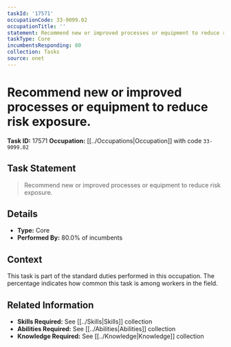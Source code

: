 ```yaml
---
taskId: '17571'
occupationCode: 33-9099.02
occupationTitle: ''
statement: Recommend new or improved processes or equipment to reduce risk exposure.
taskType: Core
incumbentsResponding: 80
collection: Tasks
source: onet
---
```

# Recommend new or improved processes or equipment to reduce risk exposure.

**Task ID:** 17571
**Occupation:** [[../Occupations|Occupation]] with code `33-9099.02`

## Task Statement

> Recommend new or improved processes or equipment to reduce risk exposure.

## Details

- **Type:** Core
- **Performed By:** 80.0% of incumbents

## Context

This task is part of the standard duties performed in this occupation. The percentage indicates how common this task is among workers in the field.

## Related Information

- **Skills Required:** See [[../Skills|Skills]] collection
- **Abilities Required:** See [[../Abilities|Abilities]] collection
- **Knowledge Required:** See [[../Knowledge|Knowledge]] collection
